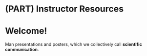 # (PART) Instructor Resources {-}
# Welcome! {-}

Man presentations and posters, which we collectively call __scientific communication__.

